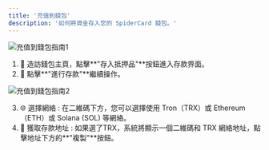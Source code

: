 ```yaml
---
title: '充值到錢包'
description: '如何將資金存入您的 SpiderCard 錢包。'
---
```


![充值到錢包指南1](https://milways.gitbook.io/~gitbook/image?url=https%3A%2F%2Fcontent.gitbook.com%2Fcontent%2FWk98YWM2MHtAzSHwvK6L%2Fblobs%2FbIaRzPGERHlKnBLIVzHC%2F2.png&width=768&dpr=4&quality=100&sign=4d73eebb&sv=2)

1.  💼 造訪錢包主頁，點擊**"存入抵押品"**按鈕進入存款界面。
2.  🔄 點擊**"進行存款"**繼續操作。

![充值到錢包指南2](https://milways.gitbook.io/~gitbook/image?url=https%3A%2F%2Fcontent.gitbook.com%2Fcontent%2FWk98YWM2MHtAzSHwvK6L%2Fblobs%2Fum4rJVKVv0uWvP7tNHpc%2F3.png&width=768&dpr=4&quality=100&sign=ac44496c&sv=2)

3.  🌐 選擇網絡 : 在二維碼下方，您可以選擇使用 Tron（TRX）或 Ethereum（ETH）或 Solana (SOL) 等網絡。
4.  🔢 獲取存款地址 : 如果選了TRX，系統將顯示一個二維碼和 TRX 網絡地址，點擊地址下方的**"複製"**按鈕。
